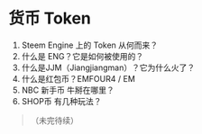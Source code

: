 # 货币 Token {#token}


1. Steem Engine 上的 Token 从何而来？
1. 什么是 ENG？它是如何被使用的？
1. 什么是JJM（Jiangjiangman）？它为什么火了？
1. 什么是红包币？EMFOUR4 / EM
1. NBC 新手币 牛掰在哪里？
1. SHOP币 有几种玩法？

>（未完待续）
